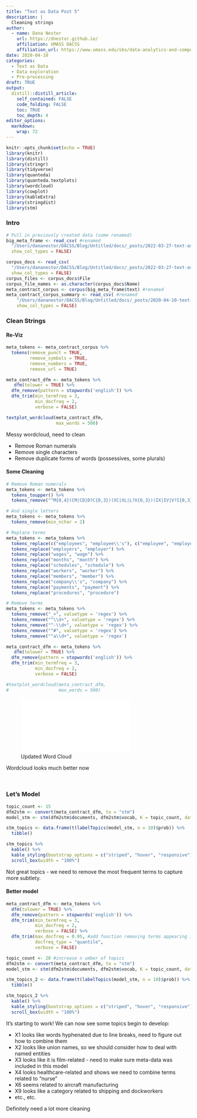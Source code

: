 ```yaml
---
title: "Text as Data Post 5"
description: |
  Cleaning strings
author:
  - name: Dana Nestor
    url: https://dnestor.github.io/
    affiliation: UMASS DACSS
    affiliation_url: https://www.umass.edu/sbs/data-analytics-and-computational-social-science-program/about
date: 2020-04-10
categories:
  - Text as Data
  - Data exploration
  - Pre-processing
draft: TRUE
output:
  distill::distill_article:
    self_contained: FALSE
    code_folding: FALSE
    toc: TRUE
    toc_depth: 4
editor_options: 
  markdown: 
    wrap: 72
---
```


```r
knitr::opts_chunk$set(echo = TRUE)
library(knitr)
library(distill)
library(stringr)
library(tidyverse)
library(quanteda)
library(quanteda.textplots)
library(wordcloud)
library(cowplot)
library(kableExtra)
library(stringdist)
library(stm)
```

### Intro

```r
# Pull in previously created data (some renamed)
big_meta_frame <- read_csv( #renamed
  "/Users/dananestor/DACSS/Blog/Untitled/docs/_posts/2022-03-27-text-as-data-post-4/big_contract_frame.csv",
  show_col_types = FALSE)

corpus_docs <- read_csv(
  "/Users/dananestor/DACSS/Blog/Untitled/docs/_posts/2022-03-27-text-as-data-post-4/corpus_docs.csv", 
  show_col_types = FALSE)
corpus_files <- corpus_docs$File
corpus_file_names <- as.character(corpus_docs$Name)
meta_contract_corpus <- corpus(big_meta_frame$text) #renamed
meta_contract_corpus_summary <- read_csv( #renamed
    "/Users/dananestor/DACSS/Blog/Untitled/docs/_posts/2020-04-10-text-as-data-post-5/meta_contract_corpus_summary.csv", 
    show_col_types = FALSE)
```

### Clean Strings

#### Re-Viz

```r
meta_tokens <- meta_contract_corpus %>%
  tokens(remove_punct = TRUE,
         remove_symbols = TRUE,
         remove_numbers = TRUE,
         remove_url = TRUE)
```

```r
meta_contract_dfm <- meta_tokens %>%
   dfm(tolower = TRUE) %>%
  dfm_remove(pattern = stopwords('english')) %>%
  dfm_trim(min_termfreq = 3, 
           min_docfreq = 2,
           verbose = FALSE)

textplot_wordcloud(meta_contract_dfm, 
                   max_words = 500)
```

Messy wordcloud, need to clean

-   Remove Roman numerals
-   Remove single characters
-   Remove duplicate forms of words (possessives, some plurals)

#### Some Cleaning

```r
# Remove Roman numerals
meta_tokens <- meta_tokens %>%
  tokens_toupper() %>%
  tokens_remove("^M{0,4}(CM|CD|D?C{0,3})(XC|XL|L?X{0,3})(IX|IV|V?I{0,3})$", valuetype = 'regex')

# And single letters
meta_tokens <- meta_tokens %>%
  tokens_remove(min_nchar = 2)

# Replace terms
meta_tokens <- meta_tokens %>%
  tokens_replace(c("employees", "employee\\'s"), c("employee", "employee")) %>%
  tokens_replace("employers", "employer") %>%
  tokens_replace("wages", "wage") %>%
  tokens_replace("months", "month") %>%
  tokens_replace("schedules", "schedule") %>%
  tokens_replace("workers", "worker") %>%
  tokens_replace("members", "member") %>%
  tokens_replace("company\\'s", "company") %>%
  tokens_replace("payments", "payment") %>%
  tokens_replace("procedures", "procedure")

# Remove terms
meta_tokens <- meta_tokens %>%
  tokens_remove("_+", valuetype = 'regex') %>%
  tokens_remove("^\\d+", valuetype = 'regex') %>%
  tokens_remove("^-\\d+", valuetype = 'regex') %>%
  tokens_remove("^#", valuetype = 'regex') %>%
  tokens_remove("^a\\d+", valuetype = 'regex')

meta_contract_dfm <- meta_tokens %>%
   dfm(tolower = TRUE) %>%
  dfm_remove(pattern = stopwords('english')) %>%
  dfm_trim(min_termfreq = 3, 
           min_docfreq = 2,
           verbose = FALSE)

#textplot_wordcloud(meta_contract_dfm, 
#                   max_words = 500)
```

![Updated Word Cloud](meta_wordcloud_updated.pdf)

Wordcloud looks much better now

<br>

### Let's Model

```r
topic_count <- 15
dfm2stm <- convert(meta_contract_dfm, to = "stm")
model_stm <- stm(dfm2stm$documents, dfm2stm$vocab, K = topic_count, data = dfm2stm$meta, init.type = "Spectral", seed = 1988, verbose = FALSE) 

stm_topics <- data.frame(t(labelTopics(model_stm, n = 10)$prob)) %>%
  tibble()

stm_topics %>%
  kable() %>%
  kable_styling(bootstrap_options = c("striped", "hover", "responsive")) %>%
  scroll_box(width = "100%")

```

Not great topics - we need to remove the most frequent terms to capture
more subtlety.

#### Better model

```r
meta_contract_dfm <- meta_tokens %>%
  dfm(tolower = TRUE) %>%
  dfm_remove(pattern = stopwords('english')) %>%
  dfm_trim(min_termfreq = 3, 
           min_docfreq = 2,
           verbose = FALSE) %>%
  dfm_trim(max_docfreq = 0.95, #add function removing terms appearing in over 95% of documents
           docfreq_type = "quantile",
           verbose = FALSE)
```

```r
topic_count <- 20 #increase n umber of topics
dfm2stm <- convert(meta_contract_dfm, to = "stm")
model_stm <- stm(dfm2stm$documents, dfm2stm$vocab, K = topic_count, data = dfm2stm$meta, init.type = "Spectral", seed = 1988, verbose = FALSE) 

```

```r
stm_topics_2 <- data.frame(t(labelTopics(model_stm, n = 10)$prob)) %>%
  tibble()

stm_topics_2 %>%
  kable() %>%
  kable_styling(bootstrap_options = c("striped", "hover", "responsive")) %>%
  scroll_box(width = "100%")

```

It's starting to work! We can now see some topics begin to develop:

-   X1 looks like words hyphenated due to line breaks, need to figure
    out how to combine them
-   X2 looks like union names, so we should consider how to deal with
    named entities
-   X3 looks like it is film-related - need to make sure meta-data was
    included in this model
-   X4 looks healthcare-related and shows we need to combine terms
    related to "nurse"
-   X6 seems related to aircraft manufacturing
-   X9 looks like a category related to shipping and dockworkers
-   etc., etc.

Definitely need a lot more cleaning
